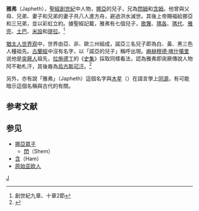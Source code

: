 {{Refimprove|time=2018-07-03T06:59:16+00:00}}
'''雅弗'''（Japheth），[[聖經|聖經]][[創世紀|創世紀]]中人物，[[挪亞|挪亞]]的兒子，兄為[[閃姆|閃姆]]和[[含姆|含姆]]。他曾與父母、兄弟、妻子和兄弟的妻子共八人進方舟，避過洪水滅世。其後上帝賜福給挪亞和三兄弟，並以彩虹立約。據聖經記載，雅弗有七個兒子，[[歌篾|歌篾]]、[[瑪各|瑪各]]、[[瑪代|瑪代]]、[[雅完|雅完]]、[[土巴|土巴]]、[[米設|米設]]和[[提拉|提拉]]。<ref>創世紀九章、十章2節</ref>

[[猶太人|猶太人]][[世界观|世界观]]中，世界由亞、非、歐三州組成，諾亞三名兒子即為白、黃、黑三色人種祖先。[[古蘭經|古蘭經]]中沒有名字，以「諾亞的兒子」稱呼出現。[[麻赫穆德·喀什噶里|麻赫穆德·喀什噶里]]说他是[[突厥人|突厥人]]祖先，[[拉施德丁|拉施德丁]]的《[[史集|史集]]》採取同樣看法，認為雅弗即突厥傳說人物阿不勒札汗，其後裔為[[烏古斯可汗|烏古斯可汗]]。<ref> {{Cite book | editor = 拉施特 | title = 史集（中文版） | location = 北京 | publisher = 商務印書館 | pages =80頁 | ISBN = 9787100077293 | url = https://dl.ziliaozhan.org/%E4%B9%A6%E7%B1%8D/pdf/%E5%95%86%E5%8A%A1/%E5%8F%B2%E9%9B%86%20%E7%AC%AC%E4%B8%80%E5%8D%B7%20%E7%AC%AC%E4%B8%80%E5%88%86%E5%86%8C.pdf}} </ref>

另外，亦有說「雅弗」（Japheth）這個名字與[[木星|木星]]（{{lang|en|Jupiter}}）在語言學上[[同源|同源]]，有可能暗示這個名稱與古代的{{link-en|木星崇拜|Jupiter_(mythology)#Cult}}有關。

== 参考文献 ==
{{Reflist}}

== 参见 ==
* [[挪亞眾子|挪亞眾子]]
** [[閃|閃]]（Shem）
* [[含|含]]（Ham）
* [[原始亚欧人|原始亚欧人]]

[[Category:创世记中的人|J]]